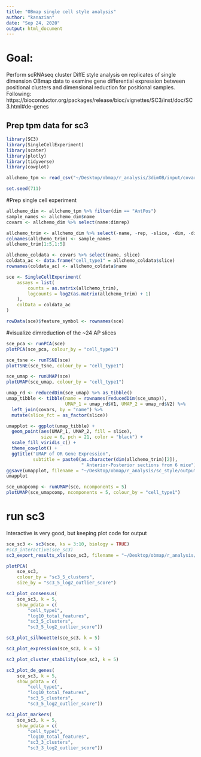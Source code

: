 ```yaml
---
title: "OBmap single cell style analysis"
author: "kanazian"
date: "Sep 24, 2020"
output: html_document
---
```

# Goal: 
Perform scRNAseq cluster DiffE style analysis on replicates of single dimension OBmap data to examine gene differential expression between positional clusters and dimensional reduction for positional samples. Following: https://bioconductor.org/packages/release/bioc/vignettes/SC3/inst/doc/SC3.html#de-genes

## Prep tpm data for sc3
```r
library(SC3)
library(SingleCellExperiment)
library(scater)
library(plotly)
library(tidyverse)
library(cowplot)

allchemo_tpm <- read_csv("~/Desktop/obmap/r_analysis/3dimOB/input/covarintactchemo_over_samples_200923.csv") %>% select(-X1)

set.seed(711)
```


#Prep single cell experiment
```r
allchemo_dim <- allchemo_tpm %>% filter(dim == "AntPos")
sample_names <- allchemo_dim$name
covars <- allchemo_dim %>% select(name:dimrep)

allchemo_trim <- allchemo_dim %>% select(-name, -rep, -slice, -dim, -dimrep) %>% t()
colnames(allchemo_trim) <- sample_names
allchemo_trim[1:5,1:5]

allchemo_coldata <- covars %>% select(name, slice)
coldata_ac <- data.frame("cell_type1" = allchemo_coldata$slice)
rownames(coldata_ac) <- allchemo_coldata$name

sce <- SingleCellExperiment(
    assays = list(
        counts = as.matrix(allchemo_trim),
        logcounts = log2(as.matrix(allchemo_trim) + 1)
    ), 
    colData = coldata_ac
)

rowData(sce)$feature_symbol <- rownames(sce)
```


#visualize dimreduction of the ~24 AP slices
```r
sce_pca <- runPCA(sce)
plotPCA(sce_pca, colour_by = "cell_type1")

sce_tsne <- runTSNE(sce)
plotTSNE(sce_tsne, colour_by = "cell_type1")

sce_umap <- runUMAP(sce)
plotUMAP(sce_umap, colour_by = "cell_type1")

umap_rd <- reducedDim(sce_umap) %>% as_tibble()
umap_tibble <- tibble(name = rownames(reducedDim(sce_umap)), 
                      UMAP_1 = umap_rd$V1, UMAP_2 = umap_rd$V2) %>%
  left_join(covars, by = "name") %>%
  mutate(slice_fct = as_factor(slice))

umapplot <- ggplot(umap_tibble) + 
  geom_point(aes(UMAP_1, UMAP_2, fill = slice),
             size = 6, pch = 21, color = "black") +
  scale_fill_viridis_c() +
  theme_cowplot() +
  ggtitle("UMAP of OR Gene Expression", 
          subtitle = paste0(as.character(dim(allchemo_trim)[2]), 
                            " Anterior-Posterior sections from 6 mice"))
ggsave(umapplot, filename = "~/Desktop/obmap/r_analysis/sc_style/output/ap_umap.png", device = "png")
umapplot

sce_umapcomp <- runUMAP(sce, ncomponents = 5)
plotUMAP(sce_umapcomp, ncomponents = 5, colour_by = "cell_type1")
```


# run sc3
Interactive is very good, but keeping plot code for output
```r
sce_sc3 <- sc3(sce, ks = 3:10, biology = TRUE)
#sc3_interactive(sce_sc3)
sc3_export_results_xls(sce_sc3, filename = "~/Desktop/obmap/r_analysis/sc_style/output/ap_sc3.xls")

plotPCA(
    sce_sc3, 
    colour_by = "sc3_5_clusters", 
    size_by = "sc3_5_log2_outlier_score")

sc3_plot_consensus(
    sce_sc3, k = 5, 
    show_pdata = c(
        "cell_type1", 
        "log10_total_features",
        "sc3_5_clusters", 
        "sc3_5_log2_outlier_score"))

sc3_plot_silhouette(sce_sc3, k = 5)

sc3_plot_expression(sce_sc3, k = 5)

sc3_plot_cluster_stability(sce_sc3, k = 5)

sc3_plot_de_genes(
    sce_sc3, k = 5, 
    show_pdata = c(
        "cell_type1", 
        "log10_total_features",
        "sc3_5_clusters", 
        "sc3_5_log2_outlier_score"))

sc3_plot_markers(
    sce_sc3, k = 5, 
    show_pdata = c(
        "cell_type1", 
        "log10_total_features",
        "sc3_3_clusters", 
        "sc3_3_log2_outlier_score"))
```
